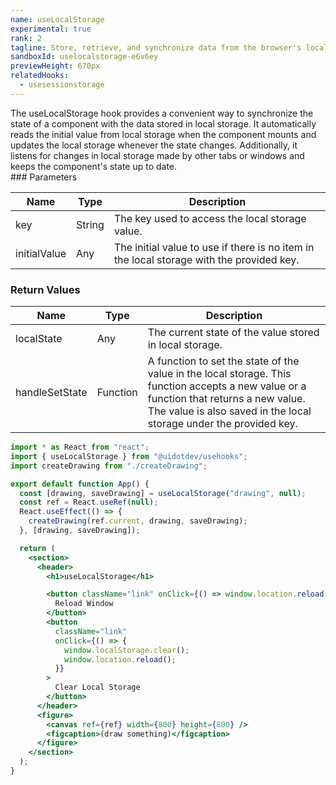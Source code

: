 ```yaml
---
name: useLocalStorage
experimental: true
rank: 2
tagline: Store, retrieve, and synchronize data from the browser's localStorage API with useLocalStorage
sandboxId: uselocalstorage-e6v6ey
previewHeight: 670px
relatedHooks:
  - usesessionstorage
---
```



<HookDescription name={frontmatter.name}>
  The useLocalStorage hook provides a convenient way to synchronize the state of
  a component with the data stored in local storage. It automatically reads the
  initial value from local storage when the component mounts and updates the
  local storage whenever the state changes. Additionally, it listens for changes
  in local storage made by other tabs or windows and keeps the component's state
  up to date.
</HookDescription>

<div class="reference">
  ### Parameters

  | Name | Type | Description |
  |------|------|-------------|
  | key | String | The key used to access the local storage value. |
  | initialValue | Any | The initial value to use if there is no item in the local storage with the provided key. |

  ### Return Values

  | Name | Type | Description |
  |------|------|-------------|
  | localState | Any | The current state of the value stored in local storage. |
  | handleSetState | Function | A function to set the state of the value in the local storage. This function accepts a new value or a function that returns a new value. The value is also saved in the local storage under the provided key. |
</div>

<CodePreview
  sandboxId={frontmatter.sandboxId}
  previewHeight={frontmatter.previewHeight}
/>

<StaticCodeContainer>

```jsx
import * as React from "react";
import { useLocalStorage } from "@uidotdev/usehooks";
import createDrawing from "./createDrawing";

export default function App() {
  const [drawing, saveDrawing] = useLocalStorage("drawing", null);
  const ref = React.useRef(null);
  React.useEffect(() => {
    createDrawing(ref.current, drawing, saveDrawing);
  }, [drawing, saveDrawing]);

  return (
    <section>
      <header>
        <h1>useLocalStorage</h1>

        <button className="link" onClick={() => window.location.reload()}>
          Reload Window
        </button>
        <button
          className="link"
          onClick={() => {
            window.localStorage.clear();
            window.location.reload();
          }}
        >
          Clear Local Storage
        </button>
      </header>
      <figure>
        <canvas ref={ref} width={800} height={800} />
        <figcaption>(draw something)</figcaption>
      </figure>
    </section>
  );
}
```

</StaticCodeContainer>
